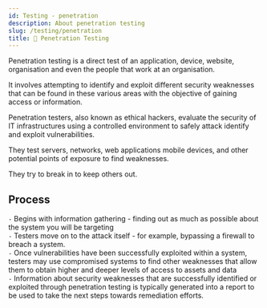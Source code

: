 ```yaml
---
id: Testing - penetration
description: About penetration testing
slug: /testing/penetration
title: 🔨 Penetration Testing
---
```


<p className="grey">Penetration testing is a direct test of an application, device, website, organisation and even the people that work at an organisation.</p>

It involves attempting to identify and exploit different security weaknesses that can be found in these various areas with the objective of gaining access or information.

Penetration testers, also known as ethical hackers, evaluate the security of IT infrastructures using a controlled environment to safely attack identify and exploit vulnerabilities.

They test servers, networks, web applications mobile devices, and other potential points of exposure to find weaknesses.

They try to break in to keep others out.

## Process

`-` Begins with information gathering - finding out as much as possible about the system you will be targeting <br />
`-` Testers move on to the attack itself - for example, bypassing a firewall to breach a system. <br />
`-` Once vulnerabilities have been successfully exploited within a system, testers may use compromised systems to find other weaknesses that allow them to obtain higher and deeper levels of access to assets and data <br />
`-` Information about security weaknesses that are successfully identified or exploited through penetration testing is typically generated into a report to be used to take the next steps towards remediation efforts. <br />
